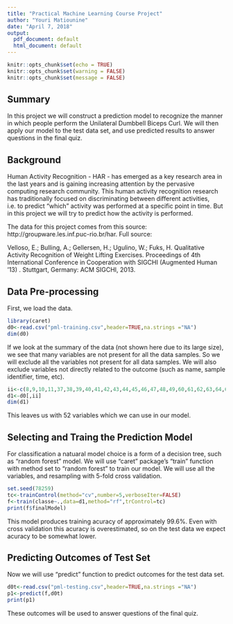 ```yaml
---
title: "Practical Machine Learning Course Project"
author: "Youri Matiounine"
date: "April 7, 2018"
output:
  pdf_document: default
  html_document: default
---
```


```r
knitr::opts_chunk$set(echo = TRUE)
knitr::opts_chunk$set(warning = FALSE)
knitr::opts_chunk$set(message = FALSE)
```

## Summary

In this project we will construct a prediction model to recognize the manner in which people perform the Unilateral Dumbbell Biceps Curl. We will then apply our model to the test data set, and use predicted results to answer questions in the final quiz.


## Background

Human Activity Recognition - HAR - has emerged as a key research area in the last years and is gaining increasing attention by the pervasive computing research community. This human activity recognition research has traditionally focused on discriminating between different activities, i.e. to predict "which" activity was performed at a specific point in time. But in this project we will try to predict how the activity is performed.

The data for this project comes from this source: http://groupware.les.inf.puc-rio.br/har. Full source:

Velloso, E.; Bulling, A.; Gellersen, H.; Ugulino, W.; Fuks, H. Qualitative Activity Recognition of Weight Lifting Exercises. Proceedings of 4th International Conference in Cooperation with SIGCHI (Augmented Human '13) . Stuttgart, Germany: ACM SIGCHI, 2013.


## Data Pre-processing

First, we load the data.

```r
library(caret)
d0<-read.csv("pml-training.csv",header=TRUE,na.strings ="NA")
dim(d0)
```

If we look at the summary of the data (not shown here due to its large size), we see that many variables are not present for all the data samples. So we will exclude all the variables not present for all data samples. We will also exclude variables not directly related to the outcome (such as name, sample identifier, time, etc).

```r
ii<-c(8,9,10,11,37,38,39,40,41,42,43,44,45,46,47,48,49,60,61,62,63,64,65,66,67,68,84,85,86,102,113,114,115,116,117,118,119,120,121,122,123,124,140,151,152,153,154,155,156,157,158,159,160)
d1<-d0[,ii]
dim(d1)
```

This leaves us with 52 variables which we can use in our model.


## Selecting and Traing the Prediction Model

For classification a natuaral model choice is a form of a decision tree, such as "random forest" model. We will use "caret" package's "train" function with method set to "random forest" to train our model. We will use all the variables, and resampling with 5-fold cross validation.

```r
set.seed(78259)
tc<-trainControl(method="cv",number=5,verboseIter=FALSE)
f<-train(classe~.,data=d1,method="rf",trControl=tc)
print(f$finalModel)
```

This model produces training acuracy of approximately 99.6%. Even with cross validation this acuracy is overestimated, so on the test data we expect acuracy to be somewhat lower.


## Predicting Outcomes of Test Set

Now we will use "predict" function to predict outcomes for the test data set.

```r
d0t<-read.csv("pml-testing.csv",header=TRUE,na.strings ="NA")
p1<-predict(f,d0t)
print(p1)
```

These outcomes will be used to answer questions of the final quiz.
